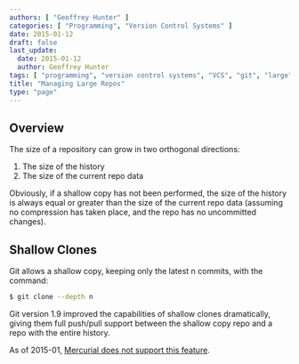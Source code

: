 ```yaml
---
authors: [ "Geoffrey Hunter" ]
categories: [ "Programming", "Version Control Systems" ]
date: 2015-01-12
draft: false
last_update:
  date: 2015-01-12
  author: Geoffrey Hunter
tags: [ "programming", "version control systems", "VCS", "git", "large", "shallow copy" ]
title: "Managing Large Repos"
type: "page"
---
```



## Overview

The size of a repository can grow in two orthogonal directions:

1. The size of the history
2. The size of the current repo data

Obviously, if a shallow copy has not been performed, the size of the history is always equal or greater than the size of the current repo data (assuming no compression has taken place, and the repo has no uncommitted changes).

## Shallow Clones

Git allows a shallow copy, keeping only the latest n commits, with the command:

```sh    
$ git clone --depth n
```

Git version 1.9 improved the capabilities of shallow clones dramatically, giving them full push/pull support between the shallow copy repo and a repo with the entire history.

As of 2015-01, [Mercurial does not support this feature](/programming/version-control-systems/mercurial/managing-large-repos).
